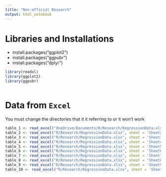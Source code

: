 ```yaml
---
title: "Non-official Research"
output: html_notebook
---
```


>
>
>

# Libraries and Installations


- install.packages("ggplot2")
- install.packages("ggpubr") 
- install.packages("dplyr")


```r


library(readxl)
library(ggplot2)
library(ggpubr)



```



# Data from `Excel`

You must change the directories that it it referring to or it won't work

```r
table_1 <- read_excel("OneDrive/Documents/R/Research/RegressionData.xlsx", sheet = 'Sheet1', col_names = c("x", "y"))
table_2 <- read_excel("R/Research/RegressionData.xlsx", sheet = 'Sheet2', col_names = c("x", "y"))
table_3 <- read_excel("R/Research/RegressionData.xlsx", sheet = 'Sheet3', col_names = c("x", "y"))
table_4 <- read_excel("R/Research/RegressionData.xlsx", sheet = 'Sheet4', col_names = c("x", "y"))
table_5 <- read_excel("R/Research/RegressionData.xlsx", sheet = 'Sheet5', col_names = c("x", "y"))
table_6 <- read_excel("R/Research/RegressionData.xlsx", sheet = 'Sheet6', col_names = c("x", "y"))
table_7 <- read_excel("R/Research/RegressionData.xlsx", sheet = 'Sheet7', col_names = c("x", "y"))
table_8 <- read_excel("R/Research/RegressionData.xlsx", sheet = 'Sheet8', col_names = c("x", "y"))
table_9 <- read_excel("R/Research/RegressionData.xlsx", sheet = 'Sheet9', col_names = c("x1", "x2", "x3", "x4", "y"))
table_10 <- read_excel("R/Research/RegressionData.xlsx", sheet = 'Sheet10', col_names = c("x1", "x2", "x3", "x4", "y"))



```


